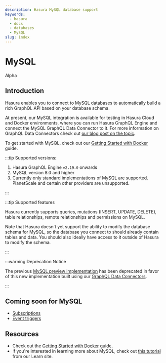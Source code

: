 ```yaml
---
description: Hasura MySQL database support
keywords:
  - hasura
  - docs
  - databases
  - MySQL
slug: index
---
```



# MySQL

<div className="badge-container">
  <ProductBadge free standard pro ee self />
  <div className="badge badge-gray heading-badge">Alpha</div>
</div>

## Introduction

Hasura enables you to connect to MySQL databases to automatically build a rich GraphQL API based on your database
schema.

At present, our MySQL integration is available for testing in Hasura Cloud and Docker environments, where you can run
Hasura GraphQL Engine and connect the MySQL GraphQL Data Connector to it. For more information on GraphQL Data
Connectors check out [our blog post on the topic](https://hasura.io/blog/hasura-graphql-data-connectors/).

To get started with MySQL, check out our [Getting Started with Docker](/databases/mysql/docker.mdx) guide.

:::tip Supported versions:

1.  Hasura GraphQL Engine `v2.19.0` onwards
2.  MySQL version 8.0 and higher
3.  Currently only standard implementations of MySQL are supported. PlanetScale and certain other providers are
    unsupported.

:::

:::tip Supported features

Hasura currently supports queries, mutations (INSERT, UPDATE, DELETE), table relationships, remote relationships and permissions on MySQL.

Note that Hasura doesn't yet support the ability to modify the database schema for MySQL, so the database you connect to
should already contain tables and data. You should also ideally have access to it outside of Hasura to modify the
schema.

:::

:::warning Deprecation Notice

The previous [MySQL preview implementation](/databases/mysql/deprecated/index.mdx) has been deprecated in favor of this
new implementation built using our [GraphQL Data Connectors](https://hasura.io/blog/hasura-graphql-data-connectors/).

:::

## Coming soon for MySQL

- [Subscriptions](/subscriptions/overview.mdx)
- [Event triggers](/event-triggers/overview.mdx)

## Resources

- Check out the [Getting Started with Docker](/databases/mysql/docker.mdx) guide.
- If you're interested in learning more about MySQL, check out
  [this tutorial](https://hasura.io/learn/database/mysql/introduction/) from our Learn site.
